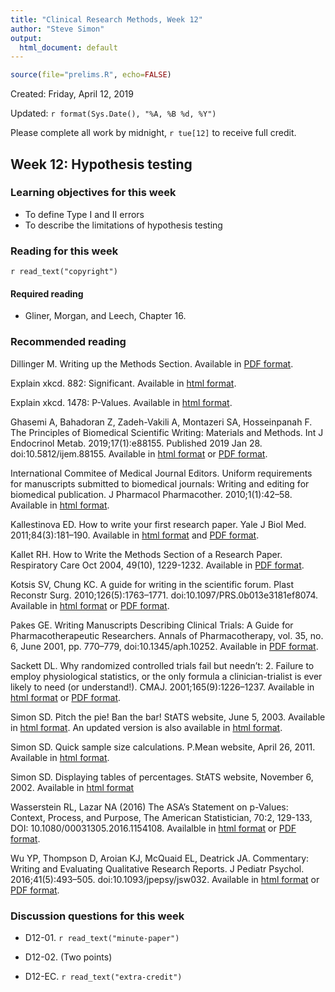 ```yaml
---
title: "Clinical Research Methods, Week 12"
author: "Steve Simon"
output:
  html_document: default
---
```


```r
source(file="prelims.R", echo=FALSE)
```

Created: Friday, April 12, 2019

Updated: `r format(Sys.Date(), "%A, %B %d, %Y")`

Please complete all work by midnight, `r tue[12]` to receive full credit.

## Week 12: Hypothesis testing

### Learning objectives for this week

* To define Type I and II errors
* To describe the limitations of hypothesis testing

### Reading for this week

`r read_text("copyright")`

#### Required reading

* Gliner, Morgan, and Leech, Chapter 16.

### Recommended reading

Dillinger M. Writing up the Methods Section. Available in [PDF format](mikedillinger.com/SJSUpapers/WriteupMethodsSection.pdf).

Explain xkcd. 882: Significant. Available in [html format](https://www.explainxkcd.com/wiki/index.php/882:_Significant).

Explain xkcd. 1478: P-Values. Available in [html format](https://www.explainxkcd.com/wiki/index.php/1478:_P-Values).

Ghasemi A, Bahadoran Z, Zadeh-Vakili A, Montazeri SA, Hosseinpanah F. The Principles of Biomedical Scientific Writing: Materials and Methods. Int J Endocrinol Metab. 2019;17(1):e88155. Published 2019 Jan 28. doi:10.5812/ijem.88155. Available in [html format](https://www.ncbi.nlm.nih.gov/pmc/articles/PMC6413392/) or [PDF format](https://www.ncbi.nlm.nih.gov/pmc/articles/PMC6413392/pdf/ijem-17-01-88155.pdf).

International Commitee of Medical Journal Editors. Uniform requirements for manuscripts submitted to biomedical journals: Writing and editing for biomedical publication. J Pharmacol Pharmacother. 2010;1(1):42–58. Available in [html format](https://www.ncbi.nlm.nih.gov/pmc/articles/PMC3142758/).

Kallestinova ED. How to write your first research paper. Yale J Biol Med. 2011;84(3):181–190. Available in [html format](https://www.ncbi.nlm.nih.gov/pmc/articles/PMC3178846/) and [PDF format](https://www.ncbi.nlm.nih.gov/pmc/articles/PMC3178846/pdf/yjbm_84_3_181.pdf).

Kallet RH. How to Write the Methods Section of a Research Paper. Respiratory Care Oct 2004, 49(10), 1229-1232. Available in [PDF format](http://rc.rcjournal.com/content/49/10/1229/tab-pdf).

Kotsis SV, Chung KC. A guide for writing in the scientific forum. Plast Reconstr Surg. 2010;126(5):1763–1771. doi:10.1097/PRS.0b013e3181ef8074. Available in [html format](https://www.ncbi.nlm.nih.gov/pmc/articles/PMC3052777/) or [PDF format](https://www.ncbi.nlm.nih.gov/pmc/articles/PMC3052777/pdf/nihms-221611.pdf).

Pakes GE. Writing Manuscripts Describing Clinical Trials: A Guide for Pharmacotherapeutic Researchers. Annals of Pharmacotherapy, vol. 35, no. 6, June 2001, pp. 770–779, doi:10.1345/aph.10252. Available in [PDF format](https://journals.sagepub.com/doi/pdf/10.1345/aph.10252).

Sackett DL. Why randomized controlled trials fail but needn’t: 2. Failure to employ physiological statistics, or the only formula a clinician-trialist is ever likely to need (or understand!). CMAJ. 2001;165(9):1226–1237. Available in [html format](http://www.cmaj.ca/content/165/9/1226.short) or [PDF format](http://www.cmaj.ca/content/165/9/1226.full.pdf).

Simon SD. Pitch the pie! Ban the bar! StATS website, June 5, 2003. Available in [html format](http://www.pmean.com/03/barpie.html). An updated version is also available in [html format](http://www.pmean.com/news/2009-09.html#3).

Simon SD. Quick sample size calculations. P.Mean website, April 26, 2011. Available in [html format](http://www.pmean.com/01/quick.html).

Simon SD. Displaying tables of percentages. StATS website, November 6, 2002. Available in [html format](http://www.pmean.com/02/percentage.html)

Wasserstein RL, Lazar NA (2016) The ASA's Statement on p-Values: Context, Process, and Purpose, The American Statistician, 70:2, 129-133, DOI: 10.1080/00031305.2016.1154108. Availalble in [html format](https://amstat.tandfonline.com/doi/full/10.1080/00031305.2016.1154108) or [PDF format](https://amstat.tandfonline.com/doi/pdf/10.1080/00031305.2016.1154108).

Wu YP, Thompson D, Aroian KJ, McQuaid EL, Deatrick JA. Commentary: Writing and Evaluating Qualitative Research Reports. J Pediatr Psychol. 2016;41(5):493–505. doi:10.1093/jpepsy/jsw032. Available in [html format](https://www.ncbi.nlm.nih.gov/pmc/articles/PMC4888120/) or [PDF format](https://www.ncbi.nlm.nih.gov/pmc/articles/PMC4888120/pdf/jsw032.pdf).


### Discussion questions for this week

* D12-01. `r read_text("minute-paper")`

* D12-02. (Two points) 

* D12-EC. `r read_text("extra-credit")`
